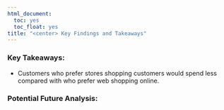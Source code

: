 ```yaml
---
html_document:
  toc: yes
  toc_float: yes
title: "<center> Key Findings and Takeaways"
---
```



### Key Takeaways:

* Customers who prefer stores shopping customers would spend less compared with who prefer web shopping online.

### Potential Future Analysis:
